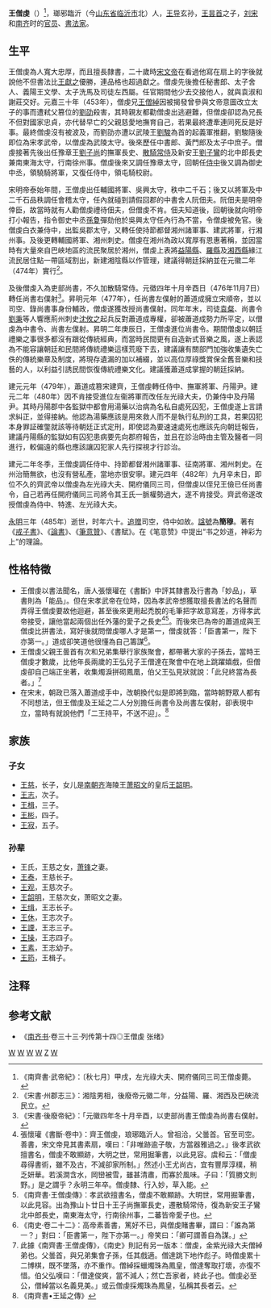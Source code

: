 '''王僧虔'''（{{bd|425年||485年|8月5日|catIdx=W}}）<ref>《南齊書·武帝紀》：〔秋七月〕甲戌，左光祿大夫、開府儀同三司王僧虔薨。</ref>，瑯邪臨沂（今[[山东省|山东省]][[临沂市|临沂市]]北）人，[[王导|王导]]玄孙，[[王昙首|王昙首]]之子，[[刘宋|刘宋]]和[[南齐|南齐]]时的[[官员|官员]]、[[書法家|書法家]]。

== 生平 ==
王僧虔為人寬大忠厚，而且擅長隸書，二十歲時[[宋文帝|宋文帝]]在看過他寫在扇上的字後就說他不但書法比[[王獻之|王獻之]]優勝，連品格也超過獻之。僧虔先後擔任秘書郎、太子舍人、義陽王文學、太子洗馬及司徒左西屬。任官期間他少去交接他人，就與袁淑和謝莊交好。元嘉三十年（453年），僧虔兄[[王僧綽|王僧綽]]因被揭發曾參與文帝意圖改立太子的事而遭弒父篡位的[[劉劭_(劉宋)|劉劭]]殺害，其時親友都勸僧虔出逃避難，但僧虔卻認為兄長不但對國家忠貞，亦代替早亡的父親慈愛地撫育自己，若果最終遭牽連同死反是好事。最終僧虔沒有被波及，而劉劭亦遭以武陵王[[宋孝武帝|劉駿]]為首的起義軍推翻，劉駿隨後即位為宋孝武帝，以僧虔為武陵太守。後來歷任中書郎、黃門郎及太子中庶子。僧虔接著先後出任豫章王[[劉子尚|劉子尚]]的撫軍長史、[[散騎常侍|散騎常侍]]及新安王[[劉子鸞|劉子鸞]]的北中郎長史兼南東海太守，行南徐州事。僧虔後來又調任豫章太守，回朝任[[侍中|侍中]]後又調為御史中丞，領驍騎將軍，又復任侍中，領屯騎校尉。

宋明帝泰始年間，王僧虔出任輔國將軍、吳興太守，秩中二千石；後又以將軍及中二千石品秩調任會稽太守，任內就碰到請假回郡的中書舍人阮佃夫。阮佃夫是明帝倖臣，故當時就有人勸僧虔禮待佃夫，但僧虔不肯。佃夫知道後，回朝後就向明帝打小報告，指令御史中丞[[孫夐|孫夐]]彈劾他於吳興太守任內行為不當，令僧虔被免官。後僧虔白衣兼侍中，出監吳郡太守，又轉任使持節都督湘州諸軍事、建武將軍，行湘州事。及後更轉輔國將軍、湘州刺史。僧虔在湘州為政以寬厚有恩惠著稱，並因當時有大量來自巴峽地區的流民聚居於湘州，僧虔上表將[[益陽縣|益陽縣]]、[[羅縣|羅縣]]及[[湘西縣|湘西縣]]緣江流民居住點一帶區域割出，新建湘陰縣以作管理，建議得朝廷採納並在元徽二年（474年）實行<ref>《宋書·州郡志三》：湘陰男相，後廢帝元徽二年，分益陽、羅、湘西及巴硤流民立。</ref>。

及後僧虔入為吏部尚書，不久加散騎常侍。元徵四年十月辛酉日（476年11月7日）轉任尚書右僕射<ref>《宋書·後廢帝紀》：「元徽四年冬十月辛酉，以吏部尚書王僧虔為尚書右僕射。</ref>。昇明元年（477年），任尚書左僕射的蕭道成擁立宋順帝，並以司空、錄尚書事身份輔政，僧虔遂獲改授尚書僕射。同年年末，司徒[[袁粲|袁粲]]、尚書令[[劉秉|劉秉]]等人響應荊州刺史[[沈攸之|沈攸之]]起兵反對蕭道成專權，卻被蕭道成勢力所平定，以僧虔為中書令、尚書左僕射。昇明二年庚辰日，王僧虔進位尚書令。期間僧虔以朝廷禮樂之事很多都沒有跟從傳統經典，而當時民間更有自造新式音樂之風，遂上表認為不能容讓朝廷和民間將傳統禮樂這樣荒廢下去，建議讓有關部門加強收集遺失亡佚的傳統樂章及制度，將現存遺漏的加以補綴，並以高位厚祿獎賞保全舊音樂和技藝的人，以利益引誘民間恢復傳統禮樂文化。建議獲蕭道成掌握的朝廷採納。

建元元年（479年），蕭道成篡宋建齊，王僧虔轉任侍中、撫軍將軍、丹陽尹。建元二年（480年）因不肯接受進位左衞將軍而改任左光祿大夫，仍兼侍中及丹陽尹。其時丹陽郡中各監獄中都會用湯藥以治病為名私自處死囚犯，王僧虔遂上言請求糾正，並得接納。他認為湯藥應該是用來救人而不是執行私刑的工具，若果囚犯本身罪証確鐅就該等待朝廷正式定刑，即使認為要速速處死也應該先向朝廷報告，建議丹陽縣的監獄如有囚犯患病要先向郡府報告，並且在診治時由主管及醫者一同進行，較偏遠的縣也應該讓囚犯家人先行探視才行診治。

建元二年冬季，王僧虔調任侍中、持節都督湘州諸軍事、征南將軍、湘州刺史。在州治簡無欲，也沒有營私產，當地亦很安寧。建元四年（482年）九月辛未日，即位不久的齊武帝以僧虔為左光祿大夫、開府儀同三司，但僧虔以侄兒王儉已任尚書令，自己若再任開府儀同三司將令其王氏一脈權勢過大，遂不肯接受。齊武帝遂改授僧虔為侍中、特進、左光祿大夫。

[[永明|永明]]三年（485年）逝世，时年六十。[[追赠|追赠]]司空，侍中如故。[[諡號|諡號]]為'''簡穆'''。著有《[[戒子書|戒子書]]》、《[[s:論書_(王僧虔)|論書]]》、《[[s:筆意贊|筆意贊]]》、《書賦》。在《笔意赞》中提出“书之妙道，神彩为上”的理論。

== 性格特徵 ==
*王僧虔以書法聞名，唐人張懷瓘在《書斷》中評其隸書及行書為「妙品」，草書則為「能品」。但在宋孝武帝在位時，因為孝武帝想獲取擅長書法的名聲而弄得王僧虔要故他迴避，甚至後來更用起禿脫的毛筆把字故意寫差，方得孝武帝接受，讓他當起兩個出任外藩的愛子之長史<ref>張懷瓘《書斷·卷中》：齊王僧虔，琅琊臨沂人。曾祖洽，父曇首。官至司空。善書，宋文帝見其書素扇，嘆曰：「非唯跡逾子敬，方當器雅過之。」後孝武欲擅書名，僧虔不敢顯跡，大明之世，常用掘筆書，以此見容。虞和云：「僧虔尋得書術，雖不及古，不減卻家所制。」然述小王尤尚古，宜有豐厚淳樸，稍乏妍華。若溪澗含水，岡巒被雪，雖甚清肅，而寡於風味。子曰：「質勝文則野。」是之謂乎？永明三年卒。僧虔隸、行入妙，草入能。</ref><ref>《南齊書·王僧虔傳》：孝武欲擅書名，僧虔不敢顯跡。大明世，常用掘筆書，以此見容。出為豫山卜廿日十王子尚撫軍長史，遷散騎常侍，復為新安王子鸞北中郎長史，南東海太守，行南徐州事，二蕃皆帝愛子也。</ref>。而後來已為帝的蕭道成與王僧虔比拼書法，寫好後就問僧虔哪人才是第一，僧虔就答：「臣書第一，陛下亦第一。」道成卻笑道他很懂為自己籌謀<ref>《南史·卷二十二》：高帝素善書，篤好不已，與僧虔賭書畢，謂曰：「誰為第一？」對曰：「臣書第一，陛下亦第一。」帝笑曰：「卿可謂善自為謀。」</ref>。
*王僧虔父親王曇首有次和兄弟集舉行家族聚會，都帶著大家的子孫去，當時王僧虔才數歲，比他年長兩歲的王弘兒子王僧達在聚會中在地上跳躍嬉戲，但僧虔卻自己端正坐著，收集燭淚拼砌鳳凰，伯父王弘見狀就說：「此兒終當為長者。」<REF>此據《南齊書·王僧虔傳》，《南史》則記有另一版本：僧虔，金紫光祿大夫僧綽弟也。父曇首，與兄弟集會子孫，任其戲適。僧達跳下地作彪子。時僧虔累十二博棋，既不墜落，亦不重作。僧綽採蠟燭珠為鳳皇，僧達奪取打壞，亦復不惜。伯父弘嘆曰：「僧達俊爽，當不減人；然亡吾家者，終此子也。僧虔必至公，僧綽當以名義見美。」或云僧虔採燭珠為鳳皇，弘稱其長者云。</ref>
*在宋末，朝政已落入蕭道成手中，改朝換代似是即將到臨，當時朝野眾人都有不同想法，但王僧虔及王延之二人分別擔任尚書令及尚書左僕射，卻表現中立，當時有就說他們「二王持平，不送不迎」。<ref>《南齊書•王延之傳》</ref>

== 家族 ==
{{main|琅邪王氏世系图}}
===子女===
*[[王慈|王慈]]，长子，女儿是[[南朝齐|南朝齐]]海陵王[[萧昭文|萧昭文]]的皇后[[王韶明|王韶明]]。
*[[王志|王志]]，次子。
*[[王楫|王楫]]，三子。
*[[王彬|王彬]]，四子。
*[[王寂|王寂]]，五子。

===孙辈===
*王氏，王慈之女，[[萧锋|萧锋]]之妻。
*[[王泰|王泰]]，王慈长子。
*[[王观|王观]]，王慈次子。
*[[王韶明|王韶明]]，王慈次女，萧昭文之妻。
*[[王缉|王缉]]，王志长子。
*[[王休|王休]]，王志次子。
*[[王諲|王諲]]，王志三子。
*[[王操|王操]]，王志四子。
*[[王素|王素]]，王志幼子。
*[[王筠|王筠]]，王楫子。

== 注释 ==

{{reflist}}

==参考文献==
*《[[南齐书|南齐书]]·卷三十三·列传第十四◎王僧虔 张绪》
{{Wikisource author}}
[[Category:刘宋中书令|W]]
[[Category:刘宋尚书令|W]]
[[Category:南齐官员|W]]
[[Category:南北朝書法家|W]]
[[Category:琅邪王氏|Z]]
[[Category:谥简穆|W]]